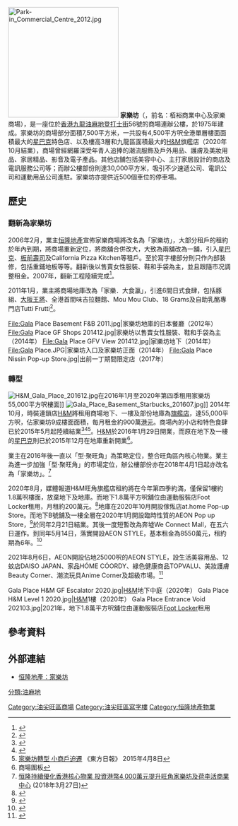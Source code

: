 [[File:Park-in_Commercial_Centre_2012.jpg|250px]]
'''家樂坊'''（{{lang-en|'''Gala Place'''}}，前名：栢裕商業中心及家樂商場），是一座位於[[香港|香港]][[九龍|九龍]][[油麻地|油麻地]][[登打士街_(香港)|登打士街]]56號的商場連辦公樓，於1975年建成。家樂坊的商場部分面積7,500平方米，一共設有4,500平方呎全港單層樓面面積最大的[[星巴克|星巴克]]特色店、以及樓高3層和九龍區面積最大的[[H&M|H&M]]旗艦店（2020年10月結業），商場曾經網羅深受年青人追捧的潮流服飾及戶外用品、護膚及美妝用品、家居精品、影音及電子產品。其他店舖包括美容中心、主打家居設計的商店及電訊服務公司等；而辦公樓部份則達30,000平方米，吸引不少速遞公司、電訊公司和運動用品公司進駐。家樂坊亦提供近500個車位的停車場。

== 歷史 ==
=== 翻新為家樂坊 ===
2006年2月，業主[[恒隆地產|恒隆地產]]宣佈家樂商場將改名為「家樂坊」，大部分租戶的租約於年內到期，將商場重新定位，將商舖合併改大，大致為兩舖改為一舖，引入[[星巴克|星巴克]]、[[板前壽司|板前壽司]]及California Pizza Kitchen等租戶。至於寫字樓部分則只作內部裝修，包括重鋪地板等等。翻新後以售賣女性服裝、鞋和手袋為主，並且跟隨市况調整租金。2007年，翻新工程陸續完成<ref>{{cite web|title=家樂商場改大舖位料18 個月內完成易名「家樂坊」|publisher=明報|date=2006-02-20}}</ref>。

2011年1月，業主將商場地庫改為「家樂．大食瀛」，引進6間日式食肆，包括豚組、[[大阪王將|大阪王將]]、全港首間味吉拉麵館、Mou Mou Club、18 Grams及自助乳酪專門店Tutti Frutti<ref>{{cite web|url=http://www.metrohk.com.hk/pda/pda_detail.php?section=daily&id=154531|title=家樂坊全新日式主題潮食點 「家樂．大食瀛」|publisher=都市日報|date=2011-02-11|accessdate=2014-12-25|archive-date=2014-12-25|archive-url=https://web.archive.org/web/20141225063932/http://www.metrohk.com.hk/pda/pda_detail.php?section=daily&id=154531|dead-url=no}}</ref>。

<gallery>
File:Gala Place Basement F&B 2011.jpg|家樂坊地庫的日本餐廳（2012年）
File:Gala Place GF Shops 201412.jpg|家樂坊以售賣女性服裝、鞋和手袋為主（2014年）
File:Gala Place GFV View 201412.jpg|家樂坊地下（2014年）
File:Gala Place.JPG|家樂坊入口及家樂坊正面（2014年）
File:Gala Place Nissin Pop-up Store.jpg|出前一丁期間限定店（2017年）
</gallery>

=== 轉型 ===
[[File:H&M_Gala_Place_201612.jpg|thumb]]在2016年1月至2020年第四季租用家樂坊55,000平方呎樓面]]
[[File:Gala_Place_Basement_Starbucks_201607.jpg|thumb]]]]
2014年10月，時裝連鎖店[[H&M|H&M]]將租用商場地下、一樓及部份地庫為[[旗艦店|旗艦店]]，達55,000平方呎，佔家樂坊9成樓面面積，每月租金約900萬[[港元|港元]]。商場內的小店和特色食肆已於2015年5月起陸續結業<ref>{{Cite web |url=http://m.singtao.com/showContent.php?main=paper&sub=3&title=4&page=0&StrContentId=20141008h06 |title=星島日報2014年10月8日：旺角最大租務　每月900萬創紀錄 |access-date=2014年10月15日 |archive-date=2014年10月18日 |archive-url=https://web.archive.org/web/20141018171219/http://m.singtao.com/showContent.php?main=paper&sub=3&title=4&page=0&StrContentId=20141008h06 |dead-url=yes }}</ref><ref>{{Cite web |url=http://hk.apple.nextmedia.com/financeestate/art/20141009/18894163 |title=蘋果日報2014年10月9日：中環在線：恒隆陳南祿好幫手　再斟H＆M開舖 |accessdate=2014年10月15日 |archive-date=2014年10月20日 |archive-url=https://web.archive.org/web/20141020135541/http://hk.apple.nextmedia.com/financeestate/art/20141009/18894163 |dead-url=no }}</ref><ref>[http://orientaldaily.on.cc/cnt/news/20150408/00176_018.html 家樂坊轉型 小商戶迫遷] {{Wayback|url=http://orientaldaily.on.cc/cnt/news/20150408/00176_018.html |date=20150417202044 }} 《東方日報》 2015年4月8日</ref>。[[H&M|H&M]]於2016年1月29日開業，而原在地下及一樓的[[星巴克|星巴克]]則已於2015年12月在地庫重新開業<ref>商場圍板</ref>。

業主在2016年後一直以「型‧聚旺角」為策略定位，整合旺角區內核心物業。業主為進一步加強「型‧聚旺角」的市場定位，辦公樓部份亦在2018年4月1日起亦改名為「家樂坊」。<ref>[https://www.hanglung.com/zh-HK/group/media-center/press-releases/2018/20180327 恒隆持續優化香港核心物業 投資港幣4,000萬元提升旺角家樂坊及荷李活商業中心] {{Wayback|url=https://www.hanglung.com/zh-HK/group/media-center/press-releases/2018/20180327 |date=20180409043118 }} (2018年3月27日)</ref>

2020年8月，媒體報道H&M旺角旗艦店租約將在今年第四季約滿，僅保留1樓約1.8萬呎樓面，放棄地下及地庫。而地下1.8萬平方呎舖位由運動服裝店Foot Locker租用，月租約200萬元。<ref>{{cite news |title=【逆市擴充】Foot Locker半價頂H&M家樂坊舊舖 200萬租金跌逾半 |url=https://ps.hket.com/article/2762349/%E3%80%90%E9%80%86%E5%B8%82%E6%93%B4%E5%85%85%E3%80%91Foot%20Locker%E5%8D%8A%E5%83%B9%E9%A0%82H&M%E5%AE%B6%E6%A8%82%E5%9D%8A%E8%88%8A%E8%88%96%20200%E8%90%AC%E7%A7%9F%E9%87%91%E8%B7%8C%E9%80%BE%E5%8D%8A |accessdate=2020-09-26 |work=香港經濟日報 |date=2020-09-25}}</ref>地庫在2020年10月開設傢俬店at.home Pop-up Store。而地下B號舖及一樓全層在2020年1月開設臨時性質的AEON Pop up Store，<ref>{{cite news |title=AEON首度進駐旺角家樂坊開設Pop-up Store 即睇期間限定優惠 |url=https://ps.hket.com/article/2847849/AEON%E9%A6%96%E5%BA%A6%E9%80%B2%E9%A7%90%E6%97%BA%E8%A7%92%E5%AE%B6%E6%A8%82%E5%9D%8A%E9%96%8B%E8%A8%ADPop-up%20Store%20%E5%8D%B3%E7%9D%87%E6%9C%9F%E9%96%93%E9%99%90%E5%AE%9A%E5%84%AA%E6%83%A0?mtc=60055 |accessdate=2021-01-10 |publisher=地產站 |date=2021-01-08 |archive-date=2021-01-11 |archive-url=https://web.archive.org/web/20210111192023/https://ps.hket.com/article/2847849/AEON%E9%A6%96%E5%BA%A6%E9%80%B2%E9%A7%90%E6%97%BA%E8%A7%92%E5%AE%B6%E6%A8%82%E5%9D%8A%E9%96%8B%E8%A8%ADPop-up%20Store%20%E5%8D%B3%E7%9D%87%E6%9C%9F%E9%96%93%E9%99%90%E5%AE%9A%E5%84%AA%E6%83%A0?mtc=60055 |dead-url=no }}</ref>於同年2月21日結業。其後一度短暫改為奔墟We Connect Mall，在五六日運作。到同年5月14日，落實開設AEON STYLE，基本租金為8550萬元，租約期為6年。<ref>{{cite news |title=【疫市開舖】AEON正式進駐旺角家樂坊 租1樓全層及地舖 基本租金8550萬 |url=https://ps.hket.com/article/2957765/%E3%80%90%E7%96%AB%E5%B8%82%E9%96%8B%E8%88%96%E3%80%91AEON%E6%AD%A3%E5%BC%8F%E9%80%B2%E9%A7%90%E6%97%BA%E8%A7%92%E5%AE%B6%E6%A8%82%E5%9D%8A%20%E7%A7%9F1%E6%A8%93%E5%85%A8%E5%B1%A4%E5%8F%8A%E5%9C%B0%E8%88%96%20%E5%9F%BA%E6%9C%AC%E7%A7%9F%E9%87%918550%E8%90%AC?mtc=60007 |accessdate=2021-05-14 |work=香港經濟日報 |date=2021-05-14 |archive-date=2021-05-14 |archive-url=https://web.archive.org/web/20210514102456/https://ps.hket.com/article/2957765/%E3%80%90%E7%96%AB%E5%B8%82%E9%96%8B%E8%88%96%E3%80%91AEON%E6%AD%A3%E5%BC%8F%E9%80%B2%E9%A7%90%E6%97%BA%E8%A7%92%E5%AE%B6%E6%A8%82%E5%9D%8A%20%E7%A7%9F1%E6%A8%93%E5%85%A8%E5%B1%A4%E5%8F%8A%E5%9C%B0%E8%88%96%20%E5%9F%BA%E6%9C%AC%E7%A7%9F%E9%87%918550%E8%90%AC?mtc=60007 |dead-url=no }}</ref>

2021年8月6日，AEON開設佔地25000呎的AEON STYLE，設生活美容用品、12蚊店DAISO JAPAN、家品HÓME CÓORDY、綠色健康商品TOPVALU、美妝護膚Beauty Corner、潮流玩具Anime Corner及超級市場。<ref>{{cite news |title=家樂坊AEON旺角店開業！超市+12蚊DAISO店 仲有開業優惠 |url=https://ps.hket.com/article/3026004 |accessdate=2021-08-08 |publisher=香港經濟日報 |date=2021-08-06 |archive-date=2021-08-08 |archive-url=https://web.archive.org/web/20210808145947/https://ps.hket.com/article/3026004 |dead-url=no }}</ref>

<gallery>
Gala Place H&M GF Escalator 2020.jpg|[[H&M|H&M]]地下中庭（2020年）
Gala Place H&M Level 1 2020.jpg|[[H&M|H&M]]1樓（2020年）
Gala Place Entrance Void 202103.jpg|2021年，地下1.8萬平方呎舖位由運動服裝店[[Foot_Locker|Foot Locker]]租用
</gallery>

==參考資料==
{{reflist}}

==外部連結==
*[http://www.hanglung.com/zh-hk/hong-kong-properties/commerical-and-retail/gala-place.aspx 恒隆地產：家樂坊]{{Wayback|url=http://www.hanglung.com/zh-hk/hong-kong-properties/commerical-and-retail/gala-place.aspx |date=20140105221717 }}

{{恒隆地產}}

[[分類:油麻地|分類:油麻地]]
[[Category:油尖旺區商場|Category:油尖旺區商場]]
[[Category:油尖旺區寫字樓|Category:油尖旺區寫字樓]]
[[Category:恒隆地產物業|Category:恒隆地產物業]]